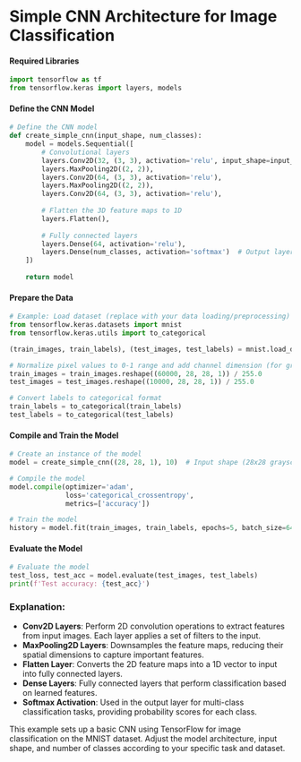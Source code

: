 # Simple CNN Architecture for Image Classification

#### Required Libraries

```python
import tensorflow as tf
from tensorflow.keras import layers, models
```

#### Define the CNN Model

```python
# Define the CNN model
def create_simple_cnn(input_shape, num_classes):
    model = models.Sequential([
        # Convolutional layers
        layers.Conv2D(32, (3, 3), activation='relu', input_shape=input_shape),
        layers.MaxPooling2D((2, 2)),
        layers.Conv2D(64, (3, 3), activation='relu'),
        layers.MaxPooling2D((2, 2)),
        layers.Conv2D(64, (3, 3), activation='relu'),
        
        # Flatten the 3D feature maps to 1D
        layers.Flatten(),
        
        # Fully connected layers
        layers.Dense(64, activation='relu'),
        layers.Dense(num_classes, activation='softmax')  # Output layer with softmax activation for classification
    ])
    
    return model
```

#### Prepare the Data

```python
# Example: Load dataset (replace with your data loading/preprocessing)
from tensorflow.keras.datasets import mnist
from tensorflow.keras.utils import to_categorical

(train_images, train_labels), (test_images, test_labels) = mnist.load_data()

# Normalize pixel values to 0-1 range and add channel dimension (for grayscale images)
train_images = train_images.reshape((60000, 28, 28, 1)) / 255.0
test_images = test_images.reshape((10000, 28, 28, 1)) / 255.0

# Convert labels to categorical format
train_labels = to_categorical(train_labels)
test_labels = to_categorical(test_labels)
```

#### Compile and Train the Model

```python
# Create an instance of the model
model = create_simple_cnn((28, 28, 1), 10)  # Input shape (28x28 grayscale images), 10 classes for MNIST

# Compile the model
model.compile(optimizer='adam',
              loss='categorical_crossentropy',
              metrics=['accuracy'])

# Train the model
history = model.fit(train_images, train_labels, epochs=5, batch_size=64, validation_data=(test_images, test_labels))
```

#### Evaluate the Model

```python
# Evaluate the model
test_loss, test_acc = model.evaluate(test_images, test_labels)
print(f'Test accuracy: {test_acc}')
```

### Explanation:

- **Conv2D Layers**: Perform 2D convolution operations to extract features from input images. Each layer applies a set of filters to the input.
- **MaxPooling2D Layers**: Downsamples the feature maps, reducing their spatial dimensions to capture important features.
- **Flatten Layer**: Converts the 2D feature maps into a 1D vector to input into fully connected layers.
- **Dense Layers**: Fully connected layers that perform classification based on learned features.
- **Softmax Activation**: Used in the output layer for multi-class classification tasks, providing probability scores for each class.

This example sets up a basic CNN using TensorFlow for image classification on the MNIST dataset. Adjust the model architecture, input shape, and number of classes according to your specific task and dataset.